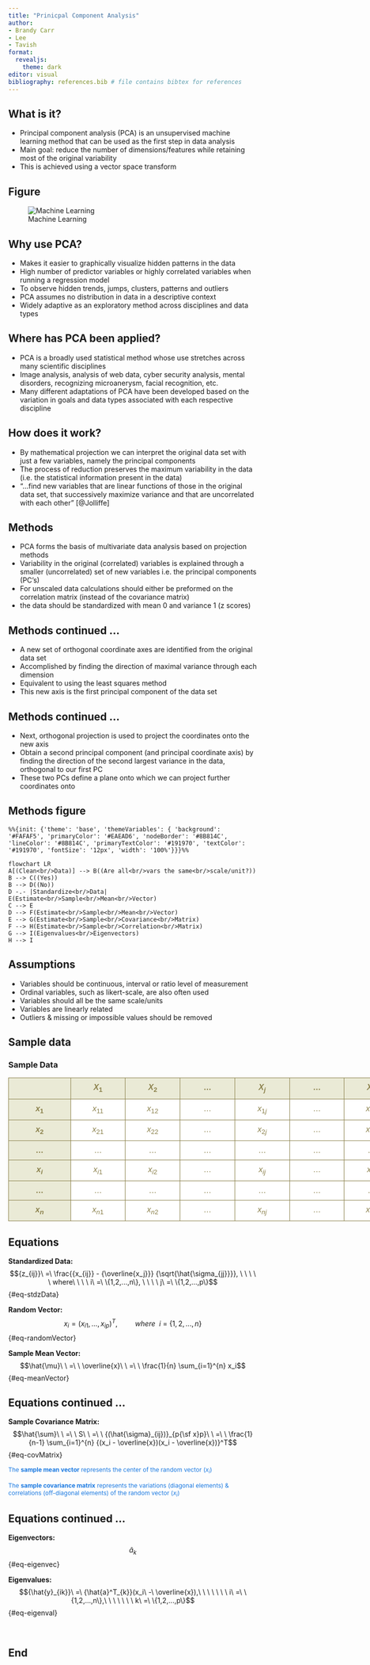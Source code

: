 ```yaml
---
title: "Prinicpal Component Analysis"
author: 
- Brandy Carr
- Lee
- Tavish
format: 
  revealjs:
    theme: dark
editor: visual
bibliography: references.bib # file contains bibtex for references
---
```


## What is it?

-   Principal component analysis (PCA) is an unsupervised machine learning method that can be used as the first step in data analysis
-   Main goal: reduce the number of dimensions/features while retaining most of the original variability
-   This is achieved using a vector space transform

## Figure

![Machine Learning](index_files/figure-html/machineLearning_fig1.png){#fig-machineLearning}


## Why use PCA?

-   Makes it easier to graphically visualize hidden patterns in the data
-   High number of predictor variables or highly correlated variables when running a regression model
-   To observe hidden trends, jumps, clusters, patterns and outliers
-   PCA assumes no distribution in data in a descriptive context
-   Widely adaptive as an exploratory method across disciplines and data types

## Where has PCA been applied?

-   PCA is a broadly used statistical method whose use stretches across many scientific disciplines
-   Image analysis, analysis of web data, cyber security analysis, mental disorders, recognizing microanerysm, facial recognition, etc.
-   Many different adaptations of PCA have been developed based on the variation in goals and data types associated with each respective discipline

## How does it work?

-   By mathematical projection we can interpret the original data set with just a few variables, namely the principal components
-   The process of reduction preserves the maximum variability in the data (i.e. the statistical information present in the data)
-   "...find new variables that are linear functions of those in the original data set, that successively maximize variance and that are uncorrelated with each other" [@Jolliffe]

## Methods

- PCA forms the basis of multivariate data analysis based on projection methods
- Variability in the original (correlated) variables is explained through a 
smaller (uncorrelated) set of new
variables i.e. the principal components (PC's)
- For unscaled data calculations should either be preformed on the correlation matrix
(instead of the covariance matrix)
- the data should be standardized with mean 0 and variance 1 (z scores)

## Methods continued ...

- A new set of orthogonal coordinate axes are  identified from the original data set
- Accomplished by finding the direction of maximal variance through each dimension
- Equivalent to using the least squares method
- This new axis is the first principal component of the data set

## Methods continued ...

- Next, orthogonal projection is used to project the coordinates onto the new axis
- Obtain a second principal component (and principal coordinate axis) by finding the direction of the second largest variance in the data, orthogonal to our first PC
- These two PCs define a plane onto which we can project further coordinates onto

## Methods figure

```mermaid

%%{init: {'theme': 'base', 'themeVariables': { 'background': '#FAFAF5', 'primaryColor': '#EAEAD6', 'nodeBorder': '#8B814C', 'lineColor': '#8B814C', 'primaryTextColor': '#191970', 'textColor': '#191970', 'fontSize': '12px', 'width': '100%'}}}%%

flowchart LR
A[(Clean<br/>Data)] --> B((Are all<br/>vars the same<br/>scale/unit?))
B --> C((Yes))
B --> D((No))
D -.- |Standardize<br/>Data| E(Estimate<br/>Sample<br/>Mean<br/>Vector)
C --> E
D --> F(Estimate<br/>Sample<br/>Mean<br/>Vector)
E --> G(Estimate<br/>Sample<br/>Covariance<br/>Matrix)
F --> H(Estimate<br/>Sample<br/>Correlation<br/>Matrix)
G --> I(Eigenvalues<br/>Eigenvectors)
H --> I

```

## Assumptions

- Variables should be continuous, interval or ratio level of measurement 
- Ordinal variables, such as likert-scale, are also often used
- Variables should all be the same scale/units
- Variables are linearly related
- Outliers & missing or impossible values should be removed


## Sample data 

### Sample Data

<style type="text/css">
.tg  {border-collapse:collapse;border-spacing:0;}
.tg td{border-color:black;border-style:solid;border-width:1px;font-family:Arial, sans-serif;font-size:16px;
  overflow:hidden;padding:10px 8px;word-break:normal;}
.tg th{border-color:black;border-style:solid;border-width:1px;font-family:Arial, sans-serif;font-size:16px;
  font-weight:normal;overflow:hidden;padding:10px 8px;word-break:normal;}
.tg .tg-vi6l{background-color:#ffffff;border-color:#8b814c;color:#8b814c;text-align:center;vertical-align:top}
.tg .tg-pi0b{background-color:#eaead6;border-color:#8b814c;color:#8b814c;font-weight:bold;text-align:center;vertical-align:top}
</style>
<table class="tg" style="undefined;table-layout: fixed; width: 791px">
<colgroup>
<col style="width: 126px">
<col style="width: 111px">
<col style="width: 111px">
<col style="width: 111px">
<col style="width: 111px">
<col style="width: 111px">
<col style="width: 111px">
</colgroup>
<thead>
  <tr>
    <th class="tg-pi0b"></th>
    <th class="tg-pi0b">$X_1$</th>
    <th class="tg-pi0b">$X_2$</th>
    <th class="tg-pi0b">...</th>
    <th class="tg-pi0b">$X_j$</th>
    <th class="tg-pi0b">...</th>
    <th class="tg-pi0b">$X_p$</th>
  </tr>
</thead>
<tbody>
  <tr>
    <td class="tg-pi0b">$x_1$</td>
    <td class="tg-vi6l">$x_{11}$</td>
    <td class="tg-vi6l">$x_{12}$</td>
    <td class="tg-vi6l">...</td>
    <td class="tg-vi6l">$x_{1j}$</td>
    <td class="tg-vi6l">...</td>
    <td class="tg-vi6l">$x_{1p}$</td>
  </tr>
  <tr>
    <td class="tg-pi0b">$x_2$</td>
    <td class="tg-vi6l">$x_{21}$</td>
    <td class="tg-vi6l">$x_{22}$</td>
    <td class="tg-vi6l">...</td>
    <td class="tg-vi6l">$x_{2j}$</td>
    <td class="tg-vi6l">...</td>
    <td class="tg-vi6l">$x_{2p}$</td>
  </tr>
  <tr>
    <td class="tg-pi0b">...</td>
    <td class="tg-vi6l">...</td>
    <td class="tg-vi6l">...</td>
    <td class="tg-vi6l">...</td>
    <td class="tg-vi6l">...</td>
    <td class="tg-vi6l">...</td>
    <td class="tg-vi6l">...</td>
  </tr>
  <tr>
    <td class="tg-pi0b">$x_i$</td>
    <td class="tg-vi6l">$x_{i1}$</td>
    <td class="tg-vi6l">$x_{i2}$</td>
    <td class="tg-vi6l">...</td>
    <td class="tg-vi6l">$x_{ij}$</td>
    <td class="tg-vi6l">...</td>
    <td class="tg-vi6l">$x_{ip}$</td>
  </tr>
  <tr>
    <td class="tg-pi0b">...</td>
    <td class="tg-vi6l">...</td>
    <td class="tg-vi6l">...</td>
    <td class="tg-vi6l">...</td>
    <td class="tg-vi6l">...</td>
    <td class="tg-vi6l">...</td>
    <td class="tg-vi6l">...</td>
  </tr>
  <tr>
    <td class="tg-pi0b">$x_n$</td>
    <td class="tg-vi6l">$x_{n1}$</td>
    <td class="tg-vi6l">$x_{n2}$</td>
    <td class="tg-vi6l">...</td>
    <td class="tg-vi6l">$x_{nj}$</td>
    <td class="tg-vi6l">...</td>
    <td class="tg-vi6l">$x_{np}$</td>
  </tr>
</tbody>
</table>


## Equations

**Standardized Data:** $${z_{ij}}\ =\ \frac{{x_{ij}} - {\overline{x_j}}} {\sqrt{\hat{\sigma_{jj}}}}, \ \ \ \ \ where\ \ \ \ i\ =\ \{1,2,...,n\}, \ \ \ \ j\ =\ \{1,2,...,p\}$$ {#eq-stdzData}

**Random Vector:** $${x_i} = {({x_{i1}}, ... , {x_{ip}})}^T,\ \ \ \ \ \ \ \ \ where\ \ i\ =\ \{1,2,...,n\}$$ {#eq-randomVector}

**Sample Mean Vector:** $$\hat{\mu}\ \ =\ \ \overline{x}\ \ =\ \ \frac{1}{n} \sum_{i=1}^{n} x_i$$ {#eq-meanVector}


## Equations continued ...

**Sample Covariance Matrix:** $$\hat{\sum}\ \ =\ \ S\ \ =\ \ {(\hat{\sigma}_{ij})}_{p{\sf x}p}\ \ =\ \ \frac{1}{n-1} \sum_{i=1}^{n} {(x_i - \overline{x})(x_i - \overline{x})}^T$$ {#eq-covMatrix}

::: {.callout-note collapse="true"}
[The **sample mean vector** represents the center of the random vector
($x_i$)]{style="color: #1A79E1; font-size:12px;"}

[The **sample covariance matrix** represents the variations (diagonal elements) & correlations
(off-diagonal elements) of the random vector ($x_i$)]{style="color: #1A79E1; font-size:12px;"}
:::


## Equations continued ...

**Eigenvectors:** $${\hat{a}_{k}}$$ {#eq-eigenvec}

**Eigenvalues:** $${\hat{y}_{ik}}\ =\ {\hat{a}^T_{k}}(x_i\ -\ \overline{x}),\ \ \ \ \ \ \ i\ =\ \{1,2,...,n\},\ \ \ \ \ \ \ k\ =\ \{1,2,...,p\}$$ {#eq-eigenval}

<br>




## End













